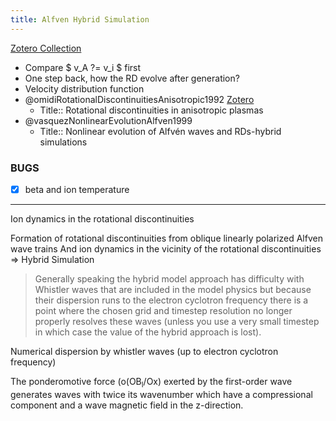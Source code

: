 ```yaml
---
title: Alfven Hybrid Simulation
---
```


[Zotero Collection](zotero://select/library/collections/STTJNMAQ/)

- Compare $ \delta v_A ?= \delta v_i $ first
- One step back, how the RD evolve after generation?
- Velocity distribution function
- @omidiRotationalDiscontinuitiesAnisotropic1992 [Zotero](zotero://select/items/1_A8E2L5T7)
  - Title:: Rotational discontinuities in anisotropic plasmas 
- @vasquezNonlinearEvolutionAlfven1999
  - Title:: Nonlinear evolution of Alfvén waves and RDs-hybrid simulations

### BUGS

- [x] beta and ion temperature





---

Ion dynamics in the rotational discontinuities

Formation of rotational discontinuities from oblique linearly polarized Alfven wave trains
And ion dynamics in the vicinity of the rotational discontinuities => Hybrid Simulation


> Generally speaking the hybrid model approach has difficulty with Whistler waves that are included in the model physics but because their dispersion runs to the electron cyclotron frequency there is a point where the chosen grid and timestep resolution no longer properly resolves these waves (unless you use a very small timestep in which case the value of the hybrid approach is lost).

Numerical dispersion by whistler waves (up to electron cyclotron frequency)


The ponderomotive force (o(OB~l~/Ox) exerted by the first-order wave generates waves with twice its wavenumber which have a compressional component and a wave magnetic field in the z-direction.